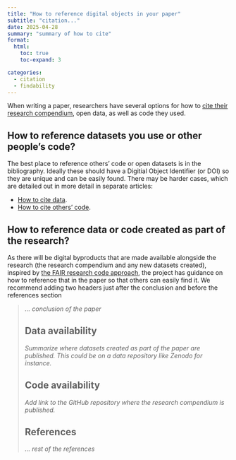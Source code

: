 ```yaml
---
title: "How to reference digital objects in your paper"
subtitle: "citation..."
date: 2025-04-28
summary: "summary of how to cite"
format:
  html:
    toc: true
    toc-expand: 3

categories:
  - citation
  - findability
---
```


When writing a paper, researchers have several options for how to [cite their research compendium](how-to-cite-digital-objects.qmd), open data, as well as code they used.

## How to reference datasets you use or other people's code?

The best place to reference others' code or open datasets is in the bibliography. Ideally these should have a Digitial Object Identifier (or DOI) so they are unique and can be easily found. There may be harder cases, which are detailed out in more detail in separate articles:

-   [How to cite data](citing-data.qmd).
-   [How to cite others' code](citing-code.qmd).

## How to reference data or code created as part of the research?

As there will be digital byproducts that are made available alongside the research (the research compendium and any new datasets created), inspired by [the FAIR research code approach](https://www.nature.com/articles/s41597-022-01710-x#data-availability), the project has guidance on how to reference that in the paper so that others can easily find it. We recommend adding two headers just after the conclusion and before the references section

> *... conclusion of the paper*
>
> ## Data availability
>
> *Summarize where datasets created as part of the paper are published. This could be on a data repository like Zenodo for instance.*
>
> ## Code availability
>
> *Add link to the GitHub repository where the research compendium is published.*
>
> ## References 
>
> *... rest of the references*
